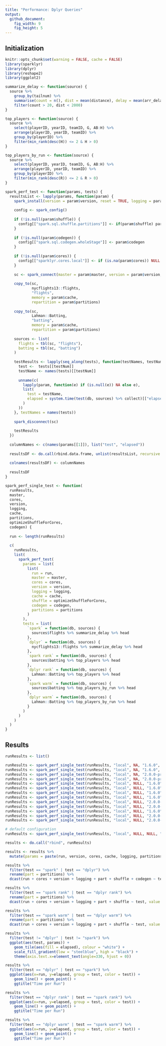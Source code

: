 ```yaml
---
title: "Performance: Dplyr Queries"
output:
  github_document:
    fig_width: 9
    fig_height: 5
---
```


## Initialization

```r
knitr::opts_chunk$set(warning = FALSE, cache = FALSE)
library(sparklyr)
library(dplyr)
library(reshape2)
library(ggplot2)
```

```r
summarize_delay <- function(source) {
  source %>%
    group_by(tailnum) %>%
    summarise(count = n(), dist = mean(distance), delay = mean(arr_delay)) %>%
    filter(count > 20, dist < 2000)
}

top_players <- function(source) {
  source %>%
    select(playerID, yearID, teamID, G, AB:H) %>%
    arrange(playerID, yearID, teamID) %>%
    group_by(playerID) %>%
    filter(min_rank(desc(H)) <= 2 & H > 0)
}

top_players_by_run <- function(source) {
  source %>%
    select(playerID, yearID, teamID, G, AB:H) %>%
    arrange(playerID, yearID, teamID) %>%
    group_by(playerID) %>%
    filter(min_rank(desc(R)) <= 2 & R > 0)
}
```

```r
spark_perf_test <- function(params, tests) {
  resultsList <- lapply(params, function(param) {
    spark_install(version = param$version, reset = TRUE, logging = param$logging)
    
    config <- spark_config()
    
    if (!is.null(param$shuffle)) {
      config[["spark.sql.shuffle.partitions"]] <- if(param$shuffle) parallel::detectCores() else NULL
    }
    
    if (!is.null(param$codegen)) {
      config[["spark.sql.codegen.wholeStage"]] <- param$codegen
    }
    
    if (!is.null(param$cores)) {
      config[["sparklyr.cores.local"]] <- if (is.na(param$cores)) NULL else param$cores
    }
    
    sc <- spark_connect(master = param$master, version = param$version, config = config)
    
    copy_to(sc,
            nycflights13::flights,
            "flights",
            memory = param$cache,
            repartition = param$partitions)
    
    copy_to(sc,
            Lahman::Batting,
            "batting",
            memory = param$cache,
            repartition = param$partitions)
    
    sources <- list(
      flights = tbl(sc, "flights"),
      batting = tbl(sc, "batting")
    )
    
    testResults <- lapply(seq_along(tests), function(testNames, testNum) {
      test <-  tests[[testNum]]
      testName <- names(tests)[[testNum]]
      
      unname(c(
        lapply(param, function(e) if (is.null(e)) NA else e),
        list(
          test = testName,
          elapsed = system.time(test(db, sources) %>% collect)[["elapsed"]]
        )
      ))
    }, testNames = names(tests))
    
    spark_disconnect(sc)
    
    testResults
  })
  
  columnNames <- c(names(params[[1]]), list("test", "elapsed"))
  
  resultsDF <- do.call(rbind.data.frame, unlist(resultsList, recursive = FALSE))
  
  colnames(resultsDF) <- columnNames
  
  resultsDF
}
```

```r
spark_perf_single_test <- function(
  runResults,
  master,
  cores,
  version,
  logging,
  cache,
  partitions,
  optimizeShuffleForCores,
  codegen) {
  
  run <- length(runResults)
  
  c(
    runResults,
    list(
      spark_perf_test(
        params = list(
          list(
            run = run,
            master = master,
            cores = cores,
            version = version,
            logging = logging,
            cache = cache,
            shuffle = optimizeShuffleForCores,
            codegen = codegen,
            partitions = partitions
          )
        ),
        tests = list(
          `spark` = function(db, sources) {
            sources$flights %>% summarize_delay %>% head
          },
          `dplyr` = function(db, sources) {
            nycflights13::flights %>% summarize_delay %>% head
          },
          `spark rank` = function(db, sources) {
            sources$batting %>% top_players %>% head
          },
          `dplyr rank` = function(db, sources) {
            Lahman::Batting %>% top_players %>% head
          },
          `spark warm` = function(db, sources) {
            sources$batting %>% top_players_by_run %>% head
          },
          `dplyr warm` = function(db, sources) {
            Lahman::Batting %>% top_players_by_run %>% head
          }
        )
      )
    )
  )
}
```

## Results

```r
runResults <- list()

runResults <- spark_perf_single_test(runResults, "local", NA, "1.6.0", "INFO", FALSE, 0, FALSE, FALSE)
runResults <- spark_perf_single_test(runResults, "local", NA, "1.6.0", "INFO", TRUE, 0, FALSE, FALSE)
runResults <- spark_perf_single_test(runResults, "local", NA, "2.0.0-preview", "INFO", FALSE, 0, FALSE, FALSE)
runResults <- spark_perf_single_test(runResults, "local", NA, "2.0.0-preview", "INFO", TRUE, 0, FALSE, FALSE)
runResults <- spark_perf_single_test(runResults, "local", NULL, "1.6.0", "INFO", FALSE, 0, FALSE, FALSE)
runResults <- spark_perf_single_test(runResults, "local", NULL, "1.6.0", "WARN", FALSE, 0, FALSE, FALSE)
runResults <- spark_perf_single_test(runResults, "local", NULL, "1.6.0", "WARN", TRUE, 0, FALSE, FALSE)
runResults <- spark_perf_single_test(runResults, "local", NULL, "1.6.0", "WARN", TRUE, 8, FALSE, FALSE)
runResults <- spark_perf_single_test(runResults, "local", NULL, "2.0.0-preview", "WARN", TRUE, 8, FALSE, FALSE)
runResults <- spark_perf_single_test(runResults, "local", NULL, "2.0.0-preview", "WARN", TRUE, 0, FALSE, FALSE)
runResults <- spark_perf_single_test(runResults, "local", NULL, "1.6.0", "WARN", TRUE, 0, TRUE, FALSE)
runResults <- spark_perf_single_test(runResults, "local", NULL, "2.0.0-preview", "WARN", TRUE, 0, TRUE, FALSE)
runResults <- spark_perf_single_test(runResults, "local", NULL, "2.0.0-preview", "WARN", TRUE, 0, TRUE, TRUE)

# default configuration
runResults <- spark_perf_single_test(runResults, "local", NULL, NULL, "INFO", TRUE, 0, NULL, NULL)

results <- do.call("rbind", runResults)

results <- results %>% 
  mutate(params = paste(run, version, cores, cache, logging, partitions, shuffle))

```

```r
results %>%
  filter(test == "spark" | test == "dplyr") %>%
  rename(part = partitions) %>%
  dcast(run + cores + version + logging + part + shuffle + codegen ~ test, value.var = "elapsed")
```

```r
results %>%
  filter(test == "spark rank" | test == "dplyr rank") %>%
  rename(part = partitions) %>%
  dcast(run + cores + version + logging + part + shuffle ~ test, value.var = "elapsed")
```

```r
results %>%
  filter(test == "spark warm" | test == "dplyr warm") %>%
  rename(part = partitions) %>%
  dcast(run + cores + version + logging + part + shuffle ~ test, value.var = "elapsed")
```

```r
results %>%
  filter(test != "dplyr" | test != "spark") %>%
  ggplot(aes(test, params)) + 
    geom_tile(aes(fill = elapsed), colour = "white") +
    scale_fill_gradient(low = "steelblue", high = "black") +
    theme(axis.text.x=element_text(angle=330, hjust = 0))
```

```r
results %>%
  filter(test == "dplyr" | test == "spark") %>%
  ggplot(aes(x=run, y=elapsed, group = test, color = test)) + 
    geom_line() + geom_point() +
    ggtitle("Time per Run")
```

```r
results %>%
  filter(test == "dplyr rank" | test == "spark rank") %>%
  ggplot(aes(x=run, y=elapsed, group = test, color = test)) + 
    geom_line() + geom_point() +
    ggtitle("Time per Run")
```

```r
results %>%
  filter(test == "dplyr warm" | test == "spark warm") %>%
  ggplot(aes(x=run, y=elapsed, group = test, color = test)) + 
    geom_line() + geom_point() +
    ggtitle("Time per Run")
```
